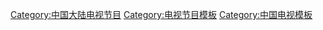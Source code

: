[[Category:中国大陆电视节目|Category:中国大陆电视节目]]
[[Category:电视节目模板|Category:电视节目模板]]
[[Category:中国电视模板|Category:中国电视模板]]